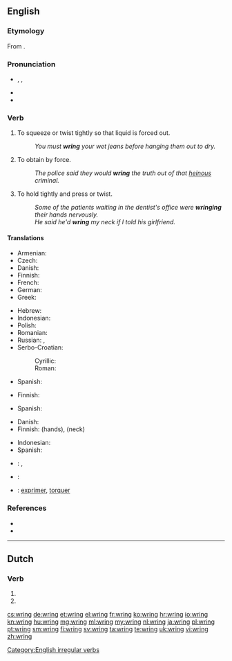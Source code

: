 ==English==

===Etymology===
From {{etyl|ang}} {{term|wringan|lang=ang}}.

===Pronunciation===
* {{enPR|rĭng}}, {{IPA|/ɹɪŋ/}}, {{X-SAMPA|/rIN/}}
* {{homophones|ring|lang=en}}
* {{rhymes|ɪŋ}}

===Verb===
{{en-verb|wrings|wringing|'''[[wrang]]''' or '''[[wrung]]'''|wrung}}

# To squeeze or twist tightly so that liquid is forced out.
#: ''You must '''wring''' your wet jeans before hanging them out to dry.''
# To obtain by force.
#: ''The police said they would '''wring''' the truth out of that [[heinous]] criminal.''
# To hold tightly and press or twist.
#: ''Some of the patients waiting in the dentist's office were '''wringing''' their hands nervously.''
#: ''He said he'd '''wring''' my neck if I told his girlfriend.''

====Translations====
{{trans-top|to squeeze or twist tightly so that liquid is forced out}}
* Armenian: {{t-|hy|քամել|tr=k'amel}}
* Czech: {{t-|cs|ždímat}}
* Danish: {{t-|da|vride}}
* Finnish: {{t+|fi|vääntää}}
* French: {{t+|fr|essorer}}
* German: {{t+|de|wringen}}
* Greek: {{t+|el|στείβω}}
{{trans-mid}}
* Hebrew: {{t|he|סחט|tr=sakhát}}
* Indonesian: {{t|id|peras}}
* Polish: {{t|pl|wykręcać}}
* Romanian: {{t-|ro|stoarce}}
* Russian: {{t|ru|выжимать|sc=Cyrl|alt=выжима́ть|tr=vyžimát'}} {{impf}}, {{t|ru|выжать|sc=Cyrl|alt=вы́жать|tr=výžat'}} {{pf.}}
* Serbo-Croatian:
*: Cyrillic: {{t|sh|исциједити}}
*: Roman: {{t|sh|iscijediti}}
* Spanish: {{t-|es|exprimir}}
{{trans-bottom}}

{{trans-top|to obtain by force}}
* Finnish: {{t-|fi|puristaa}}
{{trans-mid}}
* Spanish: {{t-|es|exprimir}}
{{trans-bottom}}

{{trans-top|to hold tightly and press or twist}}
* Danish: {{t-|da|vride}}
* Finnish: {{t+|fi|väännellä}} (hands), {{t+|fi|vääntää}} {{t-|fi|niskat nurin}} (neck)
{{trans-mid}}
* Indonesian: {{t|id|remas}}
* Spanish: {{t-|es|retorcer}}
{{trans-bottom}}

{{checktrans-top}}
* {{ttbc|nl}}: {{t+|nl|wringen}}, {{t+|nl|uitwringen}}
* {{ttbc|fr}}: {{t+|fr|tordre}}
* {{ttbc|ia}}: [[exprimer]], [[torquer]]
{{trans-bottom}}

===References===
* {{R:Century 1911}}
* {{R:Webster 1913}}

[[Category:English irregular verbs]]

----

==Dutch==

===Verb===
{{head|nl}}

# {{nl-verb-form|p=1|n=sg|t=pres|m=ind|wringen}}
# {{nl-verb-form|m=imp|wringen}}

[[cs:wring]]
[[de:wring]]
[[et:wring]]
[[el:wring]]
[[fr:wring]]
[[ko:wring]]
[[hr:wring]]
[[io:wring]]
[[kn:wring]]
[[hu:wring]]
[[mg:wring]]
[[ml:wring]]
[[my:wring]]
[[nl:wring]]
[[ja:wring]]
[[pl:wring]]
[[pt:wring]]
[[sm:wring]]
[[fi:wring]]
[[sv:wring]]
[[ta:wring]]
[[te:wring]]
[[uk:wring]]
[[vi:wring]]
[[zh:wring]]